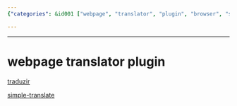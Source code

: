 ```yaml
---
{"categories": &id001 ["webpage", "translator", "plugin", "browser", "software", "on-the-fly", "information"], "category": "Browser Extensions", "date": "2022-12-05 07:50:35", "description": "A webpage translator plugin for browsers or similar software that enables users to translate webpages in real-time, facilitating access to information in unfamiliar languages.", "tags": *id001, "title": "webpage translator plugin"}

---
```


------

# webpage translator plugin

[traduzir](Traduzir-paginas-web)

[simple-translate](https://github.com/sienori/simple-translate)

